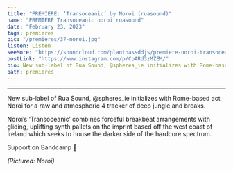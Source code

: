 ---
title: "PREMIERE: ‘Transoceanic’ by Noroi (ruasound)"
name: "PREMIERE Transoceanic noroi ruasound"
date: "February 23, 2023"
tags: premieres
pic: "/premieres/37-noroi.jpg"
listen: Listen
seeMore: "https://soundcloud.com/plantbassddjs/premiere-noroi-transoceanic"
postLink: "https://www.instagram.com/p/CpARd3zMZEM/"
bio: New sub-label of Rua Sound, @spheres_ie initializes with Rome-based act Noroi for a raw and atmospheric 4 tracker of deep jungle and breaks.
path: premieres
---

<SoundCloud
  url="https://soundcloud.com/plantbassddjs/premiere-noroi-transoceanic"
  name="PREMIERE: Noroi - Transoceanic"
/>

<hr />

New sub-label of Rua Sound, @spheres_ie initializes with Rome-based act Noroi for a raw and atmospheric 4 tracker of deep jungle and breaks.

Noroi’s ‘Transoceanic’ combines forceful breakbeat arrangements with gliding, uplifting synth pallets on the imprint based off the west coast of Ireland which seeks to house the darker side of the hardcore spectrum.

Support <HoverLink url="ruasound.bandcamp.com/album/adrastea" name="Noroi and Rua Sound" inline external /> on Bandcamp 🌱

<Picture src="/premieres/37-selfie.jpg" alt="Noroi" size={1200} />
<p className="smallText">
  <i>(Pictured: Noroi)</i>
</p>
